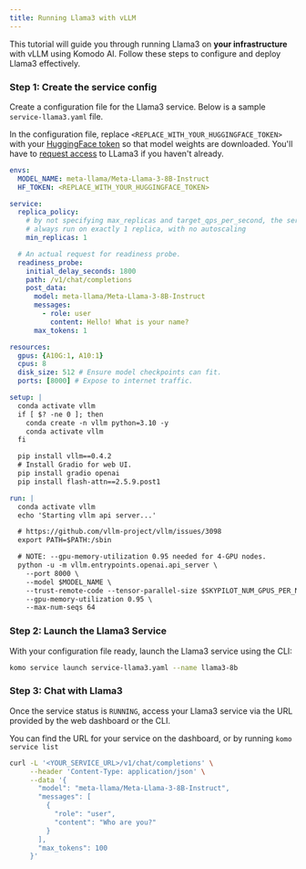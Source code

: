 ```yaml
---
title: Running Llama3 with vLLM
---
```


This tutorial will guide you through running Llama3 on **your infrastructure** with vLLM using Komodo AI. Follow these steps to configure and deploy Llama3 effectively.

### Step 1: Create the service config

Create a configuration file for the Llama3 service. Below is a sample `service-llama3.yaml` file.

In the configuration file, replace `<REPLACE_WITH_YOUR_HUGGINGFACE_TOKEN>` with your [HuggingFace token](https://huggingface.co/docs/hub/en/security-tokens) so that model weights are downloaded.
You'll have to [request access](https://huggingface.co/meta-llama/Meta-Llama-3-8B-Instruct) to LLama3 if you haven't already.

```yaml
envs:
  MODEL_NAME: meta-llama/Meta-Llama-3-8B-Instruct
  HF_TOKEN: <REPLACE_WITH_YOUR_HUGGINGFACE_TOKEN>

service:
  replica_policy:
    # by not specifying max_replicas and target_qps_per_second, the service will
    # always run on exactly 1 replica, with no autoscaling
    min_replicas: 1

  # An actual request for readiness probe.
  readiness_probe:
    initial_delay_seconds: 1800
    path: /v1/chat/completions
    post_data:
      model: meta-llama/Meta-Llama-3-8B-Instruct
      messages:
        - role: user
          content: Hello! What is your name?
      max_tokens: 1

resources:
  gpus: {A10G:1, A10:1}
  cpus: 8
  disk_size: 512 # Ensure model checkpoints can fit.
  ports: [8000] # Expose to internet traffic.

setup: |
  conda activate vllm
  if [ $? -ne 0 ]; then
    conda create -n vllm python=3.10 -y
    conda activate vllm
  fi

  pip install vllm==0.4.2
  # Install Gradio for web UI.
  pip install gradio openai
  pip install flash-attn==2.5.9.post1

run: |
  conda activate vllm
  echo 'Starting vllm api server...'

  # https://github.com/vllm-project/vllm/issues/3098
  export PATH=$PATH:/sbin

  # NOTE: --gpu-memory-utilization 0.95 needed for 4-GPU nodes.
  python -u -m vllm.entrypoints.openai.api_server \
    --port 8000 \
    --model $MODEL_NAME \
    --trust-remote-code --tensor-parallel-size $SKYPILOT_NUM_GPUS_PER_NODE \
    --gpu-memory-utilization 0.95 \
    --max-num-seqs 64
```

### Step 2: Launch the Llama3 Service

With your configuration file ready, launch the Llama3 service using the CLI:

```bash
komo service launch service-llama3.yaml --name llama3-8b
```

### Step 3: Chat with Llama3

Once the service status is `RUNNING`, access your Llama3 service via the URL provided by the web dashboard or the CLI.

<Note>You can find the URL for your service on the dashboard, or by running `komo service list`</Note>

```bash
curl -L '<YOUR_SERVICE_URL>/v1/chat/completions' \
     --header 'Content-Type: application/json' \
     --data '{
       "model": "meta-llama/Meta-Llama-3-8B-Instruct",
       "messages": [
         {
           "role": "user",
           "content": "Who are you?"
         }
       ],
       "max_tokens": 100
     }'
```
